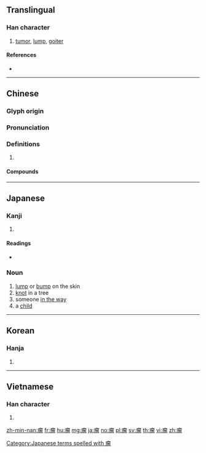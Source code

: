 {{character info/new}}
==Translingual==

===Han character===
{{Han char|rn=104|rad=疒|as=10|sn=15|four=00162|canj=KHHW}}

# [[tumor]], [[lump]], [[goiter]]

====References====
* {{Han ref|kx=0778.180|dkj=22408|dj=1188.120|hdz=42690.080|uh=7624|ud=30244|bh=BD46|bd=48454}}

----

==Chinese==
{{zh-forms}}

===Glyph origin===
{{Han etym}}

===Pronunciation===
{{zh-pron
|m=liú
|c=lau4
|mn=lâu/liû
|mc=y
|oc=y
|cat=
}}

===Definitions===
{{zh-hanzi}}

# {{rfdef|zh}}

====Compounds====
{{zh-der|動脈瘤|宿瘤|惡性腫瘤|根瘤|根瘤菌|毒瘤|淋巴瘤|瘤胃|癭瘤|肉瘤|脂肪瘤|腦瘤|腦腫瘤|腫瘤|良性瘤|良性腫瘤|血管瘤|贅瘤|靜脈瘤|骨腫瘤}}

----

==Japanese==

===Kanji===
{{ja-kanji|grade=|rs=疒10}}

# {{defn|lang=ja|sort=疒10}}

====Readings====
* {{ja-readings|on=[[りゅう]] (ryū), [[る]] (ru)|kun=[[こぶ]] (kobu)|nanori=}}

===Noun===
{{ja-noun|こぶ}}

# [[lump]] or [[bump]] on the skin
# [[knot]] in a tree
# someone [[in the way]]
# a [[child]]

[[Category:Japanese terms spelled with 瘤]]

----

==Korean==

===Hanja===
{{ko-hanja|hangeul=[[류]]>[[유]]|eumhun=|rv=ryu>yu|mr=ryu>yu|y=lyu>yu}}

# {{defn|lang=ko|sort=疒10}}

----

==Vietnamese==

===Han character===
{{vi-hantu|[[lựu]]|rs=疒10}}

# {{defn|lang=vi|sort=疒10}}

[[zh-min-nan:瘤]]
[[fr:瘤]]
[[hu:瘤]]
[[mg:瘤]]
[[ja:瘤]]
[[no:瘤]]
[[pl:瘤]]
[[sv:瘤]]
[[th:瘤]]
[[vi:瘤]]
[[zh:瘤]]